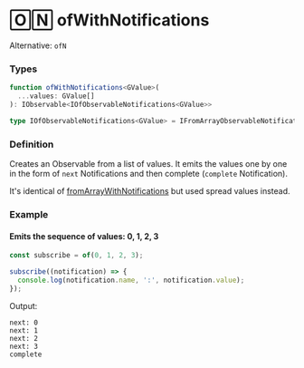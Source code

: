 # 🄾🄽 ofWithNotifications

Alternative: `ofN`

### Types

```ts
function ofWithNotifications<GValue>(
  ...values: GValue[]
): IObservable<IOfObservableNotifications<GValue>>
```

```ts
type IOfObservableNotifications<GValue> = IFromArrayObservableNotifications<GValue>;
```

### Definition

Creates an Observable from a list of values. It emits the values one by one in the form of `next` Notifications
and then complete (`complete` Notification).

It's identical of [fromArrayWithNotifications](../from-array-with-notifications) but used spread values instead.

### Example

#### Emits the sequence of values: 0, 1, 2, 3

```ts
const subscribe = of(0, 1, 2, 3);

subscribe((notification) => {
  console.log(notification.name, ':', notification.value);
});
```

Output:

```text
next: 0
next: 1
next: 2
next: 3
complete
```
